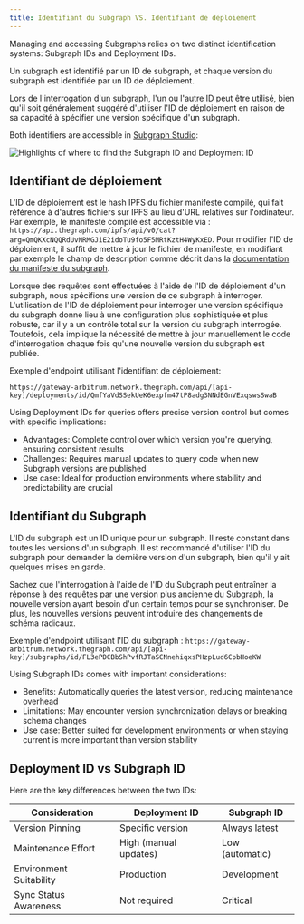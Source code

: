 ```yaml
---
title: Identifiant du Subgraph VS. Identifiant de déploiement
---
```


Managing and accessing Subgraphs relies on two distinct identification systems: Subgraph IDs and Deployment IDs.

Un subgraph est identifié par un ID de subgraph, et chaque version du subgraph est identifiée par un ID de déploiement.

Lors de l'interrogation d'un subgraph, l'un ou l'autre ID peut être utilisé, bien qu'il soit généralement suggéré d'utiliser l'ID de déploiement en raison de sa capacité à spécifier une version spécifique d'un subgraph.

Both identifiers are accessible in [Subgraph Studio](https://thegraph.com/studio/):

![Highlights of where to find the Subgraph ID and Deployment ID](/img/subgraph-id-vs-deployment-id.png)

## Identifiant de déploiement

L'ID de déploiement est le hash IPFS du fichier manifeste compilé, qui fait référence à d'autres fichiers sur IPFS au lieu d'URL relatives sur l'ordinateur. Par exemple, le manifeste compilé est accessible via : `https://api.thegraph.com/ipfs/api/v0/cat?arg=QmQKXcNQQRdUvNRMGJiE2idoTu9fo5F5MRtKztH4WyKxED`. Pour modifier l'ID de déploiement, il suffit de mettre à jour le fichier de manifeste, en modifiant par exemple le champ de description comme décrit dans la [documentation du manifeste du subgraph](https://github.com/graphprotocol/graph-node/blob/master/docs/subgraph-manifest.md#13-top-level-api).

Lorsque des requêtes sont effectuées à l'aide de l'ID de déploiement d'un subgraph, nous spécifions une version de ce subgraph à interroger. L'utilisation de l'ID de déploiement pour interroger une version spécifique du subgraph donne lieu à une configuration plus sophistiquée et plus robuste, car il y a un contrôle total sur la version du subgraph interrogée. Toutefois, cela implique la nécessité de mettre à jour manuellement le code d'interrogation chaque fois qu'une nouvelle version du subgraph est publiée.

Exemple d'endpoint utilisant l'identifiant de déploiement:

`https://gateway-arbitrum.network.thegraph.com/api/[api-key]/deployments/id/QmfYaVdSSekUeK6expfm47tP8adg3NNdEGnVExqswsSwaB`

Using Deployment IDs for queries offers precise version control but comes with specific implications:

- Advantages: Complete control over which version you're querying, ensuring consistent results
- Challenges: Requires manual updates to query code when new Subgraph versions are published
- Use case: Ideal for production environments where stability and predictability are crucial

## Identifiant du Subgraph

L'ID du subgraph est un ID unique pour un subgraph. Il reste constant dans toutes les versions d'un subgraph. Il est recommandé d'utiliser l'ID du subgraph pour demander la dernière version d'un subgraph, bien qu'il y ait quelques mises en garde.

Sachez que l'interrogation à l'aide de l'ID du Subgraph peut entraîner la réponse à des requêtes par une version plus ancienne du Subgraph, la nouvelle version ayant besoin d'un certain temps pour se synchroniser. De plus, les nouvelles versions peuvent introduire des changements de schéma radicaux.

Exemple d'endpoint utilisant l'ID du subgraph : `https://gateway-arbitrum.network.thegraph.com/api/[api-key]/subgraphs/id/FL3ePDCBbShPvfRJTaSCNnehiqxsPHzpLud6CpbHoeKW`

Using Subgraph IDs comes with important considerations:

- Benefits: Automatically queries the latest version, reducing maintenance overhead
- Limitations: May encounter version synchronization delays or breaking schema changes
- Use case: Better suited for development environments or when staying current is more important than version stability

## Deployment ID vs Subgraph ID

Here are the key differences between the two IDs:

| Consideration           | Deployment ID         | Subgraph ID     |
| ----------------------- | --------------------- | --------------- |
| Version Pinning         | Specific version      | Always latest   |
| Maintenance Effort      | High (manual updates) | Low (automatic) |
| Environment Suitability | Production            | Development     |
| Sync Status Awareness   | Not required          | Critical        |
